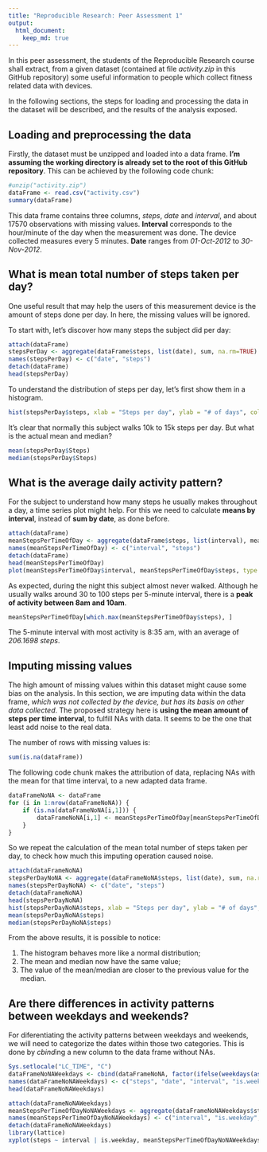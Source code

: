 ```yaml
---
title: "Reproducible Research: Peer Assessment 1"
output: 
  html_document:
    keep_md: true
---
```


In this peer assessment, the students of the Reproducible Research course shall extract, from a given dataset (contained at file *activity.zip* in this GitHub repository) some useful information to people which collect fitness related data with devices. 

In the following sections, the steps for loading and processing the data in the dataset will be described, and the results of the analysis exposed. 



## Loading and preprocessing the data

Firstly, the dataset must be unzipped and loaded into a data frame. **I'm assuming the working directory is already set to the root of this GitHub repository**. This can be achieved by the following code chunk: 

```r
#unzip("activity.zip")
dataFrame <- read.csv("activity.csv")
summary(dataFrame)
```

This data frame contains three columns, *steps*, *date* and *interval*, and about 17570 observations with missing values. **Interval** corresponds to the hour/minute of the day when the measurement was done. The device collected measures every 5 minutes. **Date** ranges from *01-Oct-2012* to *30-Nov-2012*. 




## What is mean total number of steps taken per day?

One useful result that may help the users of this measurement device is the amount of steps done per day. In here, the missing values will be ignored. 

To start with, let's discover how many steps the subject did per day: 

```r
attach(dataFrame)
stepsPerDay <- aggregate(dataFrame$steps, list(date), sum, na.rm=TRUE)
names(stepsPerDay) <- c("date", "steps")
detach(dataFrame)
head(stepsPerDay)
```

To understand the distribution of steps per day, let's first show them in a histogram.

```r
hist(stepsPerDay$steps, xlab = "Steps per day", ylab = "# of days", col = "light blue", main = "Occurrences of steps per day")
```

It's clear that normally this subject walks 10k to 15k steps per day. But what is the actual mean and median? 

```r
mean(stepsPerDay$Steps)
median(stepsPerDay$Steps)
```



## What is the average daily activity pattern?

For the subject to understand how many steps he usually makes throughout a day, a time series plot might help. For this we need to calculate **means by interval**, instead of **sum by date**, as done before. 

```r
attach(dataFrame)
meanStepsPerTimeOfDay <- aggregate(dataFrame$steps, list(interval), mean, na.rm=TRUE)
names(meanStepsPerTimeOfDay) <- c("interval", "steps")
detach(dataFrame)
head(meanStepsPerTimeOfDay)
plot(meanStepsPerTimeOfDay$interval, meanStepsPerTimeOfDay$steps, type = "l", xlab = "Hours/Minutes", ylab = "Average Steps", main = "Average Steps per Time of Day")
```

As expected, during the night this subject almost never walked. Although he usually walks around 30 to 100 steps per 5-minute interval, there is a **peak of activity between 8am and 10am**. 

```r
meanStepsPerTimeOfDay[which.max(meanStepsPerTimeOfDay$steps), ]
```

The 5-minute interval with most activity is 8:35 am, with an average of *206.1698 steps*. 


## Imputing missing values

The high amount of missing values within this dataset might cause some bias on the analysis. In this section, we are imputing data within the data frame, *which was not collected by the device, but has its basis on other data collected*. The proposed strategy here is **using the mean amount of steps per time interval**, to fulfill NAs with data. It seems to be the one that least add noise to the real data. 

The number of rows with missing values is: 

```r
sum(is.na(dataFrame))
```

The following code chunk makes the attribution of data, replacing NAs with the mean for that time interval, to a new adapted data frame. 

```r
dataFrameNoNA <- dataFrame
for (i in 1:nrow(dataFrameNoNA)) {
    if (is.na(dataFrameNoNA[i,1])) {
        dataFrameNoNA[i,1] <- meanStepsPerTimeOfDay[meanStepsPerTimeOfDay[,1] == dataFrameNoNA[i,3], 2]
    }
}
```

So we repeat the calculation of the mean total number of steps taken per day, to check how much this imputing operation caused noise. 

```r
attach(dataFrameNoNA)
stepsPerDayNoNA <- aggregate(dataFrameNoNA$steps, list(date), sum, na.rm=TRUE)
names(stepsPerDayNoNA) <- c("date", "steps")
detach(dataFrameNoNA)
head(stepsPerDayNoNA)
hist(stepsPerDayNoNA$steps, xlab = "Steps per day", ylab = "# of days", col = "dark red", main = "Occurrences of steps per day (after removing NAs)")
mean(stepsPerDayNoNA$steps)
median(stepsPerDayNoNA$steps)
```

From the above results, it is possible to notice: 

1. The histogram behaves more like a normal distribution; 
1. The mean and median now have the same value;
1. The value of the mean/median are closer to the previous value for the median. 


## Are there differences in activity patterns between weekdays and weekends?

For diferentiating the activity patterns between weekdays and weekends, we will need to categorize the dates within those two categories. This is done by *cbind*ing a new column to the data frame without NAs.

```r
Sys.setlocale("LC_TIME", "C")
dataFrameNoNAWeekdays <- cbind(dataFrameNoNA, factor(ifelse(weekdays(as.Date(dataFrameNoNA$date)) == "Saturday" | weekdays(as.Date(dataFrameNoNA$date)) == "Sunday", "weekend", "weekday")))
names(dataFrameNoNAWeekdays) <- c("steps", "date", "interval", "is.weekday")
head(dataFrameNoNAWeekdays)
```



```r
attach(dataFrameNoNAWeekdays)
meanStepsPerTimeOfDayNoNAWeekdays <- aggregate(dataFrameNoNAWeekdays$steps, list(interval, is.weekday), mean)
names(meanStepsPerTimeOfDayNoNAWeekdays) <- c("interval", "is.weekday", "steps")
detach(dataFrameNoNAWeekdays)
library(lattice)
xyplot(steps ~ interval | is.weekday, meanStepsPerTimeOfDayNoNAWeekdays, type = "l", xlab = "Hours/Minutes", ylab = "Average Steps", main = "Average Steps per Time of Day", layout = c(1,2))
```
